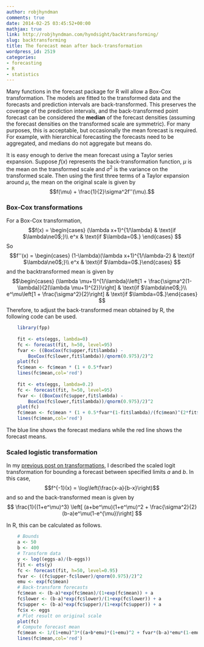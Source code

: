 ```yaml
---
author: robjhyndman
comments: true
date: 2014-02-25 03:45:52+00:00
mathjax: true
link: http://robjhyndman.com/hyndsight/backtransforming/
slug: backtransforming
title: The forecast mean after back-transformation
wordpress_id: 2519
categories:
- forecasting
- R
- statistics
---
```


Many functions in the forecast package for R will allow a Box-Cox transformation. The models are fitted to the transformed data and the forecasts and prediction intervals are back-transformed. This preserves the coverage of the prediction intervals, and the back-transformed point forecast can be considered the **median** of the forecast densities (assuming the forecast densities on the transformed scale are symmetric). For many purposes, this is acceptable, but occasionally the mean forecast is required. For example, with hierarchical forecasting the forecasts need to be aggregated, and medians do not aggregate but means do.

It is easy enough to derive the mean forecast using a Taylor series expansion. Suppose $f(x)$ represents the back-transformation function, $\mu$ is the mean on the transformed scale and $\sigma^2$ is the variance on the transformed scale. Then using the first three terms of a Taylor expansion around $\mu$, the mean on the original scale is given by
$$f(\mu) + \frac{1}{2}\sigma^2f''(\mu).$$<!-- more -->



### Box-Cox transformations



For a Box-Cox transformation, 
$$f(x) = \begin{cases}
 (\lambda x+1)^{1/\lambda} & \text{if $\lambda\ne0$;}\\
 e^x & \text{if $\lambda=0$.}
\end{cases}
$$
So 
$$f''(x) = \begin{cases}
(1-\lambda)(\lambda x+1)^{1/\lambda-2} & \text{if $\lambda\ne0$;}\\
 e^x & \text{if $\lambda=0$.}\end{cases}
$$
and the backtransformed mean is given by
$$\begin{cases}
 (\lambda \mu+1)^{1/\lambda}\left[1 + \frac{\sigma^2(1-\lambda)}{2(\lambda \mu+1)^{2}}\right] & \text{if $\lambda\ne0$;}\\
 e^\mu\left[1 + \frac{\sigma^2}{2}\right] & \text{if $\lambda=0$.}\end{cases}
 $$
Therefore, to adjust the back-transformed mean obtained by R, the following code can be used.

```r
    library(fpp)
    
    fit <- ets(eggs, lambda=0)
    fc <- forecast(fit, h=50, level=95)
    fvar <- ((BoxCox(fc$upper,fit$lambda) -
        BoxCox(fc$lower,fit$lambda))/qnorm(0.975)/2)^2
    plot(fc)
    fc$mean <- fc$mean * (1 + 0.5*fvar)
    lines(fc$mean,col='red')
    
    fit <- ets(eggs, lambda=0.2)
    fc <- forecast(fit, h=50, level=95)
    fvar <- ((BoxCox(fc$upper,fit$lambda) -
        BoxCox(fc$lower,fit$lambda))/qnorm(0.975)/2)^2
    plot(fc)
    fc$mean <- fc$mean * (1 + 0.5*fvar*(1-fit$lambda)/(fc$mean)^(2*fit$lambda))
    lines(fc$mean,col='red')
```



The blue line shows the forecast medians while the red line shows the forecast means.



### Scaled logistic transformation



In my [previous post on transformations](http://robjhyndman.com/hyndsight/forecasting-within-limits/), I described the scaled logit transformation for bounding a forecast between specified limits $a$ and $b$. In this case,
$$f^{-1}(x) = \log\left(\frac{x-a}{b-x}\right)$$
and so
\begin{align}\nonumber 
f(x) &= \frac{a+be^x}{1+e^x},\\
f''(x) &= \frac{(b-a)e^x(1-e^{x})}{(1+e^x)^3}, 
\end{align}
and the back-transformed mean is given by
$$
\frac{1}{(1+e^\mu)^3} \left[
(a+be^\mu)(1+e^\mu)^2 + \frac{\sigma^2}{2}(b-a)e^\mu(1-e^{\mu})\right]
$$

In R, this can be calculated as follows.


```r
    # Bounds
    a <- 50
    b <- 400
    # Transform data
    y <- log((eggs-a)/(b-eggs))
    fit <- ets(y)
    fc <- forecast(fit, h=50, level=0.95)
    fvar <- ((fc$upper-fc$lower)/qnorm(0.975)/2)^2
    emu <- exp(fc$mean)
    # Back-transform forecasts
    fc$mean <- (b-a)*exp(fc$mean)/(1+exp(fc$mean)) + a
    fc$lower <- (b-a)*exp(fc$lower)/(1+exp(fc$lower)) + a
    fc$upper <- (b-a)*exp(fc$upper)/(1+exp(fc$upper)) + a
    fc$x <- eggs
    # Plot result on original scale
    plot(fc)
    # Compute forecast mean
    fc$mean <- 1/(1+emu)^3*((a+b*emu)*(1+emu)^2 + fvar*(b-a)*emu*(1-emu)/2)
    lines(fc$mean,col='red')
```
